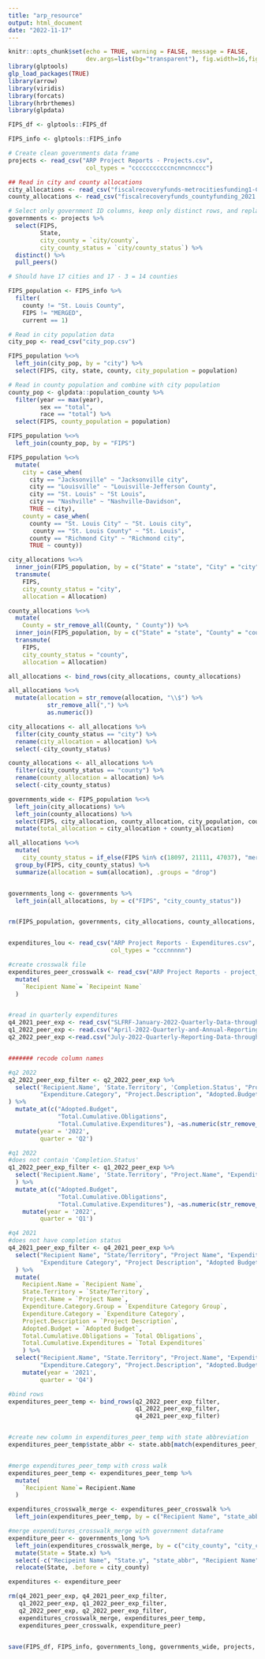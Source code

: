 ```yaml
---
title: "arp_resource"
output: html_document
date: "2022-11-17"
---
```



```r
knitr::opts_chunk$set(echo = TRUE, warning = FALSE, message = FALSE, 
                      dev.args=list(bg="transparent"), fig.width=16,fig.height=12)
library(glptools)
glp_load_packages(TRUE)
library(arrow)
library(viridis)
library(forcats)
library(hrbrthemes)
library(glpdata)
```


```r
FIPS_df <- glptools::FIPS_df

FIPS_info <- glptools::FIPS_info
```


```r
# Create clean governments data frame
projects <- read_csv("ARP Project Reports - Projects.csv",
                      col_types = "cccccccccccncnncnnccc")

## Read in city and county allocations
city_allocations <- read_csv("fiscalrecoveryfunds-metrocitiesfunding1-CSV.csv")
county_allocations <- read_csv("fiscalrecoveryfunds_countyfunding_2021.05.10-1a.csv")

# Select only government ID columns, keep only distinct rows, and replace the Birmingham FIPS code 1073 with 01073
governments <- projects %>%
  select(FIPS, 
         State, 
         city_county = `city/county`, 
         city_county_status = `city/county_status`) %>%
  distinct() %>%
  pull_peers()

# Should have 17 cities and 17 - 3 = 14 counties 

FIPS_population <- FIPS_info %>%
  filter(
    county != "St. Louis County", 
    FIPS != "MERGED", 
    current == 1)

# Read in city population data
city_pop <- read_csv("city_pop.csv")

FIPS_population %<>% 
  left_join(city_pop, by = "city") %>%
  select(FIPS, city, state, county, city_population = population)

# Read in county population and combine with city population
county_pop <- glpdata::population_county %>%
  filter(year == max(year),
         sex == "total",
         race == "total") %>%
  select(FIPS, county_population = population)

FIPS_population %<>%
  left_join(county_pop, by = "FIPS")

FIPS_population %<>%
  mutate(
    city = case_when(
      city == "Jacksonville" ~ "Jacksonville city",
      city == "Louisville" ~ "Louisville-Jefferson County",
      city == "St. Louis" ~ "St Louis",
      city == "Nashville" ~ "Nashville-Davidson",
      TRUE ~ city),
    county = case_when(
      county == "St. Louis City" ~ "St. Louis city", 
       county == "St. Louis County" ~ "St. Louis", 
      county == "Richmond City" ~ "Richmond city", 
      TRUE ~ county))

city_allocations %<>%
  inner_join(FIPS_population, by = c("State" = "state", "City" = "city")) %>%
  transmute(
    FIPS, 
    city_county_status = "city",
    allocation = Allocation) 

county_allocations %<>%
  mutate(
    County = str_remove_all(County, " County")) %>%
  inner_join(FIPS_population, by = c("State" = "state", "County" = "county")) %>%
  transmute(
    FIPS,
    city_county_status = "county",
    allocation = Allocation)

all_allocations <- bind_rows(city_allocations, county_allocations)

all_allocations %<>%
  mutate(allocation = str_remove(allocation, "\\$") %>% 
           str_remove_all(",") %>%
           as.numeric()) 

city_allocations <- all_allocations %>%
  filter(city_county_status == "city") %>%
  rename(city_allocation = allocation) %>%
  select(-city_county_status)

county_allocations <- all_allocations %>%
  filter(city_county_status == "county") %>%
  rename(county_allocation = allocation) %>%
  select(-city_county_status)

governments_wide <- FIPS_population %<>%
  left_join(city_allocations) %>%
  left_join(county_allocations) %>%
  select(FIPS, city_allocation, county_allocation, city_population, county_population) %>%
  mutate(total_allocation = city_allocation + county_allocation)

all_allocations %<>%
  mutate(
    city_county_status = if_else(FIPS %in% c(18097, 21111, 47037), "merged", city_county_status)) %>%
  group_by(FIPS, city_county_status) %>%
  summarize(allocation = sum(allocation), .groups = "drop")


governments_long <- governments %>%
  left_join(all_allocations, by = c("FIPS", "city_county_status"))


rm(FIPS_population, governments, city_allocations, county_allocations, city_pop, county_pop, all_allocations)
```


```r



```

```r
expenditures_lou <- read_csv("ARP Project Reports - Expenditures.csv",
                             col_types = "cccnnnnn")

```

```r

#create crosswalk file
expenditures_peer_crosswalk <- read_csv("ARP Project Reports - project_to_govenment_crosswalk.csv") %>%
  mutate(
    `Recipient Name`= `Recipeint Name`
  )


#read in quarterly expenditures
q4_2021_peer_exp <- read_csv("SLFRF-January-2022-Quarterly-Data-through-December-31-2021.xlsx - Project Updated.csv")
q1_2022_peer_exp <- read.csv("April-2022-Quarterly-and-Annual-Reporting-Data-through-March-31-2022 (5).xlsx - Projects.csv")
q2_2022_peer_exp <-read.csv("July-2022-Quarterly-Reporting-Data-through-June-30-2022 (5).xlsx - Projects.csv")


####### recode column names

#q2 2022
q2_2022_peer_exp_filter <- q2_2022_peer_exp %>% 
  select('Recipient.Name', 'State.Territory', 'Completion.Status', "Project.Name", "Expenditure.Category.Group",
         "Expenditure.Category", "Project.Description", "Adopted.Budget", "Total.Cumulative.Obligations", "Total.Cumulative.Expenditures"
) %>% 
  mutate_at(c("Adopted.Budget", 
              "Total.Cumulative.Obligations", 
              "Total.Cumulative.Expenditures"), ~as.numeric(str_remove_all(., ","))) %>%
  mutate(year = '2022',
         quarter = 'Q2')

#q1 2022
#does not contain 'Completion.Status'
q1_2022_peer_exp_filter <- q1_2022_peer_exp %>%
  select('Recipient.Name', 'State.Territory', "Project.Name", "Expenditure.Category.Group", "Expenditure.Category", "Project.Description", "Adopted.Budget", "Total.Cumulative.Obligations", "Total.Cumulative.Expenditures"
  ) %>%
  mutate_at(c("Adopted.Budget", 
              "Total.Cumulative.Obligations", 
              "Total.Cumulative.Expenditures"), ~as.numeric(str_remove_all(., ","))) %>%
    mutate(year = '2022',
         quarter = 'Q1')

#q4 2021
#does not have completion status
q4_2021_peer_exp_filter <- q4_2021_peer_exp %>%
  select("Recipient Name", "State/Territory", "Project Name", "Expenditure Category Group", 
         "Expenditure Category", "Project Description", "Adopted Budget", "Total Obligations", "Total Expenditures"
  ) %>%
  mutate(
    Recipient.Name = `Recipient Name`,
    State.Territory = `State/Territory`,
    Project.Name = `Project Name`,
    Expenditure.Category.Group = `Expenditure Category Group`,
    Expenditure.Category = `Expenditure Category`,
    Project.Description = `Project Description`,
    Adopted.Budget = `Adopted Budget`,
    Total.Cumulative.Obligations = `Total Obligations`,
    Total.Cumulative.Expenditures = `Total Expenditures`
    ) %>%
  select("Recipient.Name", "State.Territory", "Project.Name", "Expenditure.Category.Group", 
         "Expenditure.Category", "Project.Description", "Adopted.Budget", "Total.Cumulative.Obligations", "Total.Cumulative.Expenditures") %>%
    mutate(year = '2021',
         quarter = 'Q4')

#bind rows
expenditures_peer_temp <- bind_rows(q2_2022_peer_exp_filter, 
                                    q1_2022_peer_exp_filter, 
                                    q4_2021_peer_exp_filter)


#create new column in expenditures_peer_temp with state abbreviation
expenditures_peer_temp$state_abbr <- state.abb[match(expenditures_peer_temp$State.Territory, state.name)]


#merge expenditures_peer_temp with cross walk
expenditures_peer_temp <- expenditures_peer_temp %>%
  mutate(
    `Recipient Name`= Recipient.Name
  )

expenditures_crosswalk_merge <- expenditures_peer_crosswalk %>%
  left_join(expenditures_peer_temp, by = c("Recipient Name", "state_abbr"))

#merge expenditures_crosswalk_merge with government dataframe
expenditure_peer <- governments_long %>%
  left_join(expenditures_crosswalk_merge, by = c("city_county", "city_county_status")) %>% 
  mutate(State = State.x) %>%
  select(-c("Recipeint Name", "State.y", "state_abbr", "Recipient Name", "State.Territory", "State.x")) %>%
  relocate(State, .before = city_county)

expenditures <- expenditure_peer

rm(q4_2021_peer_exp, q4_2021_peer_exp_filter,
   q1_2022_peer_exp, q1_2022_peer_exp_filter,
   q2_2022_peer_exp, q2_2022_peer_exp_filter,
   expenditures_crosswalk_merge, expenditures_peer_temp,
   expenditures_peer_crosswalk, expenditure_peer)
  
```

```r
save(FIPS_df, FIPS_info, governments_long, governments_wide, projects, expenditures, expenditures_lou, file = "app/data_export2.RData")

```

